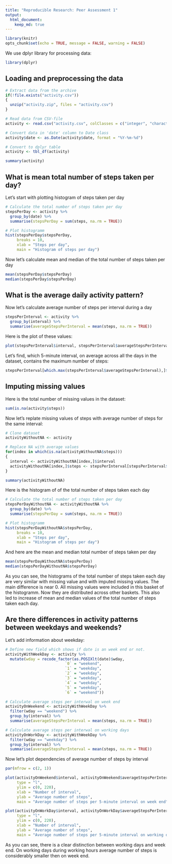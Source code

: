 ```yaml
---
title: "Reproducible Research: Peer Assessment 1"
output: 
  html_document:
    keep_md: true
---
```


```r
library(knitr)
opts_chunk$set(echo = TRUE, message = FALSE, warning = FALSE)
```

We use dplyr library for processing data:

```r
library(dplyr)
```

## Loading and preprocessing the data

```r
# Extract data from the archive
if(!file.exists("activity.csv"))
{
  unzip("activity.zip", files = "activity.csv")
}

# Read data from CSV-file
activity <- read.csv("activity.csv", colClasses = c("integer", "character", "integer"))

# Convert data in 'date' column to Date class
activity$date <- as.Date(activity$date, format = "%Y-%m-%d")

# Convert to dplyr table
activity <- tbl_df(activity)

summary(activity)
```

## What is mean total number of steps taken per day?

Let's start with plotting histogram of steps taken per day

```r
# Calculate the total number of steps taken per day
stepsPerDay <- activity %>%
  group_by(date) %>%
  summarise(stepsPerDay = sum(steps, na.rm = TRUE))

# Plot histogramm
hist(stepsPerDay$stepsPerDay, 
     breaks = 10,
     xlab = "Steps per day", 
     main = "Histogram of steps per day")
```


Now let's calculate mean and median of the total number of steps taken per day

```r
mean(stepsPerDay$stepsPerDay)
median(stepsPerDay$stepsPerDay)
```

## What is the average daily activity pattern?

Now let's calculate average number of steps per interval during a day

```r
stepsPerInterval <- activity %>%
  group_by(interval) %>%
  summarise(averageStepsPerInterval = mean(steps, na.rm = TRUE))
```

Here is the plot of these values:

```r
plot(stepsPerInterval$interval, stepsPerInterval$averageStepsPerInterval, type = "l", xlab = "Number of interval", ylab = "Average number of steps", main = "Average number of steps per 5-minute interval")
```

Let's find, which 5-minute interval, on average across all the days in the dataset, contains the maximum number of steps:

```r
stepsPerInterval[which.max(stepsPerInterval$averageStepsPerInterval),]$interval
```

## Imputing missing values

Here is the total number of missing values in the dataset:

```r
sum(is.na(activity$steps))
```

Now let's replate missing values of steps with average number of steps for the same interval:

```r
# Clone dataset
activityWithoutNA <- activity

# Replace NA with average values
for(index in which(is.na(activityWithoutNA$steps)))
{
  interval <- activityWithoutNA[index,]$interval
  activityWithoutNA[index,]$steps <- stepsPerInterval[stepsPerInterval$interval == interval,]$averageStepsPerInterval
}

summary(activityWithoutNA)
```

Here is the histogram of of the total number of steps taken each day

```r
# Calculate the total number of steps taken per day
stepsPerDayWithoutNA <- activityWithoutNA %>%
  group_by(date) %>%
  summarise(stepsPerDay = sum(steps, na.rm = TRUE))

# Plot histogramm
hist(stepsPerDayWithoutNA$stepsPerDay, 
     breaks = 10,
     xlab = "Steps per day", 
     main = "Histogram of steps per day")
```

And here are the mean and median  total number of steps taken per day

```r
mean(stepsPerDayWithoutNA$stepsPerDay)
median(stepsPerDayWithoutNA$stepsPerDay)
```

As you can see, the histograms of the total number of steps taken each day are very similar with missing value and with imputed missing values. The main difference is near 0. All missing values were included in this basket of the histogramm. Now they are distributed across other baskets. This also led to increase of mean and median values of the total number of steps taken each day.

## Are there differences in activity patterns between weekdays and weekends?

Let's add information about weekday:

```r
# Define new field which shows if date is an week end or not.
activityWithWeekDay <- activity %>%
  mutate(wday = recode_factor(as.POSIXlt(date)$wday, 
                          `0` = "weekend", 
                          `1` = "weekday", 
                          `2` = "weekday", 
                          `3` = "weekday", 
                          `4` = "weekday", 
                          `5` = "weekday", 
                          `6` = "weekend"))

# Calculate average steps per interwal on week end
activityOnWeekend <- activityWithWeekDay %>%
  filter(wday == "weekend") %>%
  group_by(interval) %>%
  summarise(averageStepsPerInterval = mean(steps, na.rm = TRUE))

# Calculate average steps per interwal on working days
activityOnWorkDay <- activityWithWeekDay %>%
  filter(wday == "weekday") %>%
  group_by(interval) %>%
  summarise(averageStepsPerInterval = mean(steps, na.rm = TRUE))
```
Now let's plot dependencies of average number of steps by interval

```r
par(mfrow = c(2, 1))

plot(activityOnWeekend$interval, activityOnWeekend$averageStepsPerInterval, 
     type = "l",
     ylim = c(0, 220),
     xlab = "Number of interval", 
     ylab = "Average number of steps", 
     main = "Average number of steps per 5-minute interval on week end")

plot(activityOnWorkDay$interval, activityOnWorkDay$averageStepsPerInterval, 
     type = "l",
     ylim = c(0, 220),
     xlab = "Number of interval", 
     ylab = "Average number of steps", 
     main = "Average number of steps per 5-minute interval on working day")

```

As you can see, there is a clear distinction between working days and week end. On working days during working hours average number of steps is considerably smaller then on week end. 